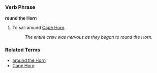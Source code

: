 =={{en}}==

===Verb Phrase===
'''round the Horn'''

# To sail around [[Cape Horn]].
#: ''The entire crew was nervous as they began to round the Horn.''

===Related Terms===
*[[around the Horn]]
*[[Cape Horn]]